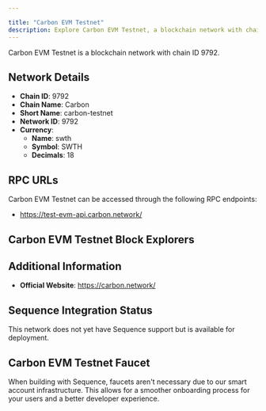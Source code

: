 ```yaml
---

title: "Carbon EVM Testnet"
description: Explore Carbon EVM Testnet, a blockchain network with chain ID 9792. Learn about its native currency, swth, and how to interact with the network.
---
```




Carbon EVM Testnet is a blockchain network with chain ID 9792.

## Network Details

- **Chain ID**: 9792
- **Chain Name**: Carbon
- **Short Name**: carbon-testnet
- **Network ID**: 9792
- **Currency**: 
  - **Name**: swth
  - **Symbol**: SWTH
  - **Decimals**: 18

## RPC URLs

Carbon EVM Testnet can be accessed through the following RPC endpoints:

- https://test-evm-api.carbon.network/

## Carbon EVM Testnet Block Explorers



## Additional Information

- **Official Website**: https://carbon.network/

## Sequence Integration Status

This network does not yet have Sequence support but is available for deployment.

## Carbon EVM Testnet Faucet

When building with Sequence, faucets aren't necessary due to our smart account infrastructure. This allows for a smoother onboarding process for your users and a better developer experience.

